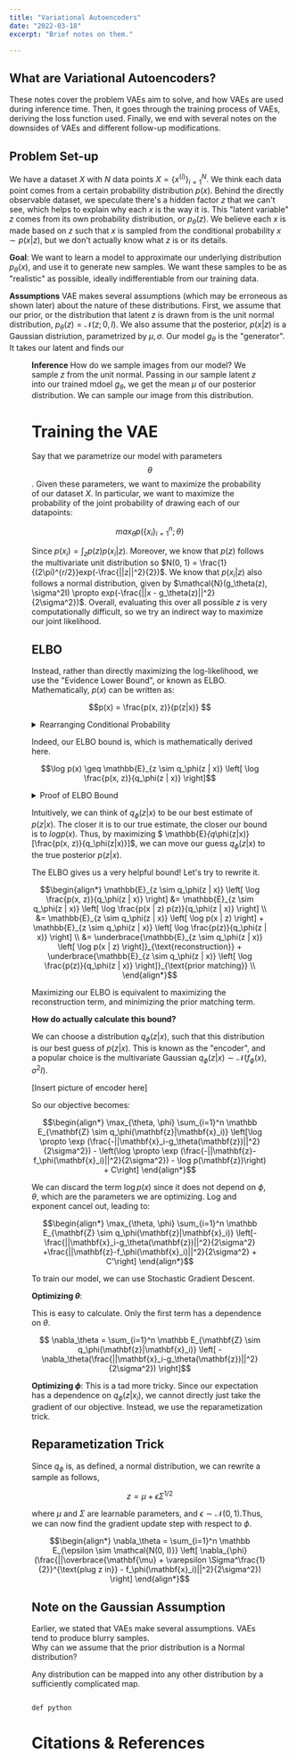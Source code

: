 ```yaml
---
title: "Variational Autoencoders"
date: "2022-03-18"
excerpt: "Brief notes on them."

---
```





## What are Variational Autoencoders?

These notes cover the problem VAEs aim to solve, and how VAEs are used during inference time. Then, it goes through the training process of VAEs, deriving the loss function used. Finally, we end with several notes on the downsides of VAEs and different follow-up modifications. 

## Problem Set-up 

We have a dataset $X$ with $N$ data points $X = \{x^{(i)}\}_{i=1}^N$. We think each data point comes from a certain probability distribution $p(x)$. Behind the directly observable dataset, we speculate there's a hidden factor $z$ that we can't see, which helps to explain why each $x$ is the way it is. This "latent variable" $z$ comes from its own probability distribution, or $p_{\theta}(z)$. We believe each $x$ is made based on $z$ such that $x$ is sampled from the conditional probability $x \sim p(x | z)$, but we don't actually know what $z$ is or its details.

**Goal**: We want to learn a model to approximate our underlying distribution $p_\theta(x)$, and use it to generate new samples. We want these samples to be as "realistic" as possible, ideally indifferentiable from our training data. 

**Assumptions** VAE makes several assumptions (which may be erroneous as shown later) about the nature of these distributions. First, we assume that our prior, or the distribution that latent $z$ is drawn from is the unit normal distribution, $p_\theta(z) = \mathcal{N}(z; 0, I)$. We also assume that the posterior, $p(x | z)$ is a Gaussian distriution, parametrized by $\mu, \sigma$. Our model $g_\theta$ is the "generator". It takes our latent and finds our 

<figure>
<Figure/>
</figure>

**Inference** How do we sample images from our model? We sample $z$ from the unit normal. Passing in our sample latent $z$ into our trained mdoel $g_\theta$, we get the mean $\mu$ of our posterior distribution. We can sample our image from this distribution. 

# Training the VAE 

Say that we parametrize our model with parameters $$\theta$$. Given these parameters, we want to maximize the probability of our dataset $X$. In particular, we want to maximize the probability of the joint probability of drawing each of our datapoints: 

```math
max_{\theta} p(\{x_i\}_{i=1}^n; \theta)

```

Since $p({x_i}) = \int_{z} p(z)p(x_i|z)$. Moreover, we know that $p(z)$ follows the multivariate unit distribution so $N(0, 1) = \frac{1}{(2\pi)^{r/2}}exp(-\frac{||z||^2}{2})$. We know that $p(x_i|z)$ also follows a normal distribution, given by $\mathcal{N}(g_\theta(z), \sigma^2I) \propto exp(-\frac{||x - g_\theta(z)||^2}{2\sigma^2})$. Overall, evaluating this over all possible $z$ is very computationally difficult, so we try an indirect way to maximize our joint likelihood. 

## ELBO 
Instead, rather than directly maximizing the log-likelihood, we use the "Evidence Lower Bound", or known as ELBO. Mathematically, $p(x)$ can be written as: 


```math
p(x) = \frac{p(x, z)}{p(z|x)}

```
<Details> 
<Summary> Rearranging Conditional Probability </Summary> 

```math 
p(z | x) = \frac{p(x, z)}{p(x)}
```
</Details>


Indeed, our ELBO bound is, which is mathematically derived here.  

```math
\log p(x) \geq \mathbb{E}_{z \sim q_\phi(z | x)} \left[ \log \frac{p(x, z)}{q_\phi(z | x)} \right]
```

<Details>
<Summary>Proof of ELBO Bound </Summary>

```math
\begin{align}
\log p(x) &= \log \int p(x, z) \, dz \tag{"1"}  \\
&= \log \int \frac{p(x, z)q_\phi(z | x)}{q_\phi(z | x)} \, dz \tag{2} \\
&= \log \mathbb{E}_{z \sim q_\phi(z | x)} \left[ \frac{p(x, z)}{q_\phi(z | x)} \right] \tag{3} \\
\tag{4} &\geq \mathbb{E}_{z \sim q_\phi(z | x)} \left[ \log \frac{p(x, z)}{q_\phi(z | x)} \right]

\end{align}
```
The last inequality is the result of applying Jensen's Inequality (add link). 

</Details>

Intuitively, we can think of $q_\phi(z|x)$ to be our best estimate of $p(z|x)$. The closer it is to our true estimate, the closer our bound is to $log p(x)$. Thus, by maximizing $ \mathbb{E}_{q_\phi(z|x)}[\frac{p(x, z)}{q_\phi(z|x)}]$, we can move our guess $q_\phi(z | x)$ to the true posterior $p(z|x)$. 

The ELBO gives us a very helpful bound! Let's try to rewrite it.

```math
\begin{align*}
\mathbb{E}_{z \sim q_\phi(z | x)} \left[ \log \frac{p(x, z)}{q_\phi(z | x)} \right] &= \mathbb{E}_{z \sim q_\phi(z | x)} \left[ \log \frac{p(x | z) p(z)}{q_\phi(z | x)} \right] \\
&= \mathbb{E}_{z \sim q_\phi(z | x)} \left[ \log p(x | z) \right] + \mathbb{E}_{z \sim q_\phi(z | x)} \left[ \log \frac{p(z)}{q_\phi(z | x)} \right] \\ 
&=  \underbrace{\mathbb{E}_{z \sim q_\phi(z | x)} \left[ \log p(x | z) \right]}_{\text{reconstruction}} + \underbrace{\mathbb{E}_{z \sim q_\phi(z | x)} \left[ \log \frac{p(z)}{q_\phi(z | x)} \right]}_{\text{prior matching}} \\ 
\end{align*}
```

Maximizing our ELBO is equivalent to maximizing the reconstruction term, and minimizing the prior matching term.

**How do actually calculate this bound?** 

We can choose a distribution $q_\phi(z | x)$, such that this distribution is our best guess of $p(z|x)$. This is known as the "encoder", and a popular choice is the multivariate Gaussian $q_\phi(z | x) \sim \mathcal{N}(f_\phi(x), \sigma^2I)$. 


[Insert picture of encoder here]

So our objective becomes: 
```math
\begin{align*}
\max_{\theta, \phi} \sum_{i=1}^n \mathbb E_{\mathbf{Z} \sim q_\phi(\mathbf{z}|\mathbf{x}_i)} \left[\log \propto \exp (\frac{-||\mathbf{x}_i-g_\theta(\mathbf{z})||^2}{2\sigma^2}) 
- \left(\log \propto \exp (\frac{-||\mathbf{z}-f_\phi(\mathbf{x}_i)||^2}{2\sigma^2}) - \log p(\mathbf{z})\right) 
+ C\right]
\end{align*}
```
We can discard the term $\log p(x)$ since it does not depend on $\phi, \theta$, which are the parameters we are optimizing. Log and exponent cancel out, leading to: 

```math
\begin{align*}
\max_{\theta, \phi} \sum_{i=1}^n \mathbb E_{\mathbf{Z} \sim q_\phi(\mathbf{z}|\mathbf{x}_i)} \left[-\frac{||\mathbf{x}_i-g_\theta(\mathbf{z})||^2}{2\sigma^2} 
+\frac{||\mathbf{z}-f_\phi(\mathbf{x}_i)||^2}{2\sigma^2} + C'\right]
\end{align*}
```

To train our model, we can use Stochastic Gradient Descent. 

**Optimizing $\theta$**: 

This is easy to calculate. Only the first term has a dependence on $\theta$. 

```math 

\nabla_\theta =  \sum_{i=1}^n \mathbb E_{\mathbf{Z} \sim q_\phi(\mathbf{z}|\mathbf{x}_i)} \left[ - \nabla_\theta(\frac{||\mathbf{x}_i-g_\theta(\mathbf{z})||^2}{2\sigma^2}) \right]
```

**Optimizing $\phi$**: 
This is a tad more tricky. Since our expectation has a dependence on $q_\phi(z | x_i)$, we cannot directly just take the gradient of our objective. Instead, we use the reparametization trick. 

## Reparametization Trick 

Since $q_\phi$ is, as defined, a normal distribution, we can rewrite a sample as follows,

```math 
z = \mu + \epsilon \Sigma^{1/2}
```

where $\mu$ and $\Sigma$ are learnable parameters, and $\epsilon \sim \mathcal{N}(0, 1)$.Thus, we can now find the gradient update step with respect to $\phi$. 

```math 
\begin{align*}
\nabla_\theta =  \sum_{i=1}^n \mathbb E_{\epsilon \sim \mathcal{N(0, I)}} \left[ \nabla_{\phi} (\frac{||\overbrace{\mathbf{\mu} + \varepsilon \Sigma^\frac{1}{2}}^{\text{plug z in}} - f_\phi(\mathbf{x}_i)||^2}{2\sigma^2}) \right]
\end{align*}
```
## Note on the Gaussian Assumption 

Earlier, we stated that VAEs make several assumptions. VAEs tend to produce blurry samples.  
Why can we assume that the prior distribution is a Normal distribution? 

Any distribution can be mapped into any other distribution by a sufficiently complicated map. 

```

def python 

```


# Citations & References

